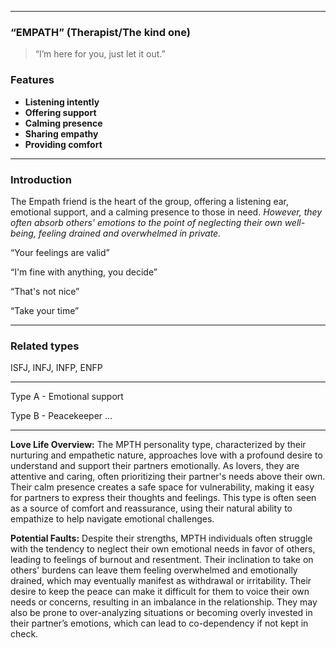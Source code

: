___

### “EMPATH” (Therapist/The kind one)

> “I’m here for you, just let it out.”

### Features

- **Listening intently**
- **Offering support**
- **Calming presence**
- **Sharing empathy**
- **Providing comfort**

___

### Introduction

The Empath friend is the heart of the group, offering a listening ear, emotional support, and a calming presence to those in need. *However, they often absorb others' emotions to the point of neglecting their own well-being, feeling drained and overwhelmed in private.*

“Your feelings are valid”

“I'm fine with anything, you decide”

“That's not nice”

“Take your time”

___
### Related types

ISFJ, INFJ, INFP, ENFP

___

Type A - Emotional support

Type B - Peacekeeper
...

___

**Love Life Overview:**
The MPTH personality type, characterized by their nurturing and empathetic nature, approaches love with a profound desire to understand and support their partners emotionally. As lovers, they are attentive and caring, often prioritizing their partner's needs above their own. Their calm presence creates a safe space for vulnerability, making it easy for partners to express their thoughts and feelings. This type is often seen as a source of comfort and reassurance, using their natural ability to empathize to help navigate emotional challenges.

**Potential Faults:**
Despite their strengths, MPTH individuals often struggle with the tendency to neglect their own emotional needs in favor of others, leading to feelings of burnout and resentment. Their inclination to take on others' burdens can leave them feeling overwhelmed and emotionally drained, which may eventually manifest as withdrawal or irritability. Their desire to keep the peace can make it difficult for them to voice their own needs or concerns, resulting in an imbalance in the relationship. They may also be prone to over-analyzing situations or becoming overly invested in their partner’s emotions, which can lead to co-dependency if not kept in check.
